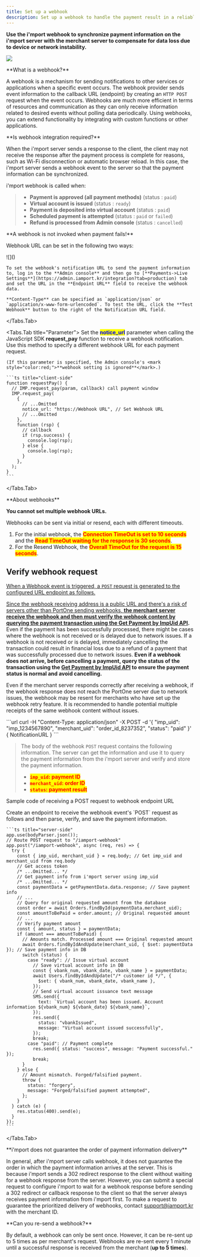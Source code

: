 ```yaml
---
title: Set up a webhook
description: Set up a webhook to handle the payment result in a reliable way.
---
```



**Use the i'mport webhook to synchronize payment information on the i'mport server
with the merchant server to compensate for data loss due to device or network instability.**

![](/gitbook-assets/en/webhook-service.png)

<Hint style="info">
  **What is a webhook?**

  A webhook is a mechanism for sending notifications to other services or applications when a specific event occurs.
  The webhook provider sends event information to the callback URL (endpoint) by creating an `HTTP POST` request
  when the event occurs. Webhooks are much more efficient in terms of resources and communication
  as they can only receive information related to desired events without polling data periodically.
  Using webhooks, you can extend functionality by integrating with custom functions or other applications.
</Hint>

<Hint style="success">
  **Is webhook integration required?**

  When the i'mport server sends a response to the client, the client may not receive the response
  after the payment process is complete for reasons, such as Wi-Fi disconnection or automatic browser reload.
  In this case, the i'mport server sends a webhook event to the server so that the payment information can be synchronized.
</Hint>

i'mport webhook is called when:

> - **Payment is approved (all payment methods)** (status : `paid`)
> - **Virtual account is issued** (status : `ready`)
> - **Payment is deposited into virtual account** (status : `paid`)
> - **Scheduled payment is attempted** (status : `paid` or `failed`)
> - **Refund is processed from Admin console** (status : `cancelled`)

<Hint style="danger">
  **A webhook is not invoked when payment fails!**
</Hint>

Webhook URL can be set in the following two ways:

<Tabs>
  <Tabs.Tab title="Admin console">
    ![](</gitbook-assets/en/image (213).png>)

    To set the webhook's notification URL to send the payment information to, log in to the **Admin console** and then go to [**Payments->Live Settings**](https://admin.iamport.kr/integration?tab=production) tab and set the URL in the **Endpoint URL** field to receive the webhook data.

    **Content-Type** can be specified as `application/json` or `application/x-www-form-urlencoded`. To test the URL, click the **Test Webhook** button to the right of the Notification URL field.
  </Tabs.Tab>

  <Tabs.Tab title="Parameter">
    Set the <mark style="color:blue;">**notice\_url**</mark> parameter when calling the JavaScript SDK **request\_pay** function to receive a webhook notification. Use this method to specify a different webhook URL for each payment request.

    (If this parameter is specified, the Admin console's <mark style="color:red;">**webhook setting is ignored**</mark>.)

    ```ts title="client-side"
    function requestPay() {
      // IMP.request_pay(param, callback) call payment window
      IMP.request_pay(
        {
          // ...Omitted
          notice_url: "https://Webhook URL", // Set Webhook URL
          // ...Omitted
        },
        function (rsp) {
          // callback
          if (rsp.success) {
            console.log(rsp);
          } else {
            console.log(rsp);
          }
        },
      );
    }
    ```
  </Tabs.Tab>
</Tabs>

<Hint style="info">
  **About webhooks**

  **You cannot set multiple webhook URLs.**

  Webhooks can be sent via initial or resend, each with different timeouts.

  1. For the initial webhook, the <mark style="color:red;">**Connection TimeOut is set to 10 seconds**</mark> and the <mark style="color:red;">**Read TimeOut waiting for the response is 30 seconds**</mark>.
  2. For the Resend Webhook, the <mark style="color:red;">**Overall TimeOut for the request is 15 seconds**</mark>.
</Hint>

## Verify webhook request <a href="#webhook" id="webhook" />

When a Webhook event is triggered, a `POST` request is generated to the configured URL endpoint as
follows.

Since the webhook receiving address is a public URL and there's a risk of servers other than PortOne
sending webhooks, **the merchant server receive the webhook and then must verify the webhook content
by querying the payment transaction using the [Get Payment by ImpUid API](../../api/payment-api/get-payment-api).**
Even if the payment has been successfully processed,
there might be cases where the webhook is not received or is delayed due to network issues. If a
webhook is not received or is delayed, immediately cancelling the transaction could result in
financial loss due to a refund of a payment that was successfully processed due to network issues.
**Even if a webhook does not arrive, before cancelling a payment, query the status of the
transaction using the [Get Payment by ImpUid API](../../api/payment-api/get-payment-api) to ensure the
payment status is normal and avoid cancelling.**

Even if the merchant server responds correctly after receiving a webhook, if the webhook response
does not reach the PortOne server due to network issues, the webhook may be resent for merchants who
have set up the webhook retry feature. It is recommended to handle potential multiple receipts of
the same webhook content without issues.

<Tabs>
  <Tabs.Tab title="cURL">
    ```url
    curl -H "Content-Type: application/json" -X POST -d '{ "imp_uid": "imp_1234567890", "merchant_uid": "order_id_8237352", "status": "paid" }' { NotificationURL }
    ```
  </Tabs.Tab>
</Tabs>

> The body of the webhook `POST` request contains the following information. The server can get the
> information and use it to query the payment information from the i'mport server and verify and
> store the payment information.
>
> - <mark style="color:red;">**`imp_uid`**</mark><mark style="color:red;">**: payment ID**</mark>
> - <mark style="color:red;">**`merchant_uid`**</mark><mark style="color:red;">**: order ID**</mark>
> - <mark style="color:red;">**`status`**</mark><mark style="color:red;">**: payment result**</mark>

Sample code of receiving a POST request to webhook endpoint URL

<Tabs>
  <Tabs.Tab title="Node.js">
    Create an endpoint to receive the webhook event's `POST` request as follows and then parse, verify, and save the payment information.

    ```ts title="server-side"
    app.use(bodyParser.json());
    // Route POST request to "/iamport-webhook"
    app.post("/iamport-webhook", async (req, res) => {
      try {
        const { imp_uid, merchant_uid } = req.body; // Get imp_uid and merchant_uid from req.body
        // Get access token
        /* ...Omitted... */
        // Get payment info from i'mport server using imp_uid
        /* ...Omitted... */
        const paymentData = getPaymentData.data.response; // Save payment info
        // ...
        // Query for original requested amount from the database
        const order = await Orders.findById(paymentData.merchant_uid);
        const amountToBePaid = order.amount; // Original requested amount
        // ...
        // Verify payment amount
        const { amount, status } = paymentData;
        if (amount === amountToBePaid) {
          // Amounts match. Processed amount === Original requested amount
          await Orders.findByIdAndUpdate(merchant_uid, { $set: paymentData }); // Save payment info in DB
          switch (status) {
            case "ready": // Issue virtual account
              // Save virtual account info in DB
              const { vbank_num, vbank_date, vbank_name } = paymentData;
              await Users.findByIdAndUpdate("/* customer id */", {
                $set: { vbank_num, vbank_date, vbank_name },
              });
              // Send virtual account issuance text message
              SMS.send({
                text: `Virtual account has been issued. Account information ${vbank_num} ${vbank_date} ${vbank_name}`,
              });
              res.send({
                status: "vbankIssued",
                message: "Virtual account issued successfully",
              });
              break;
            case "paid": // Payment complete
              res.send({ status: "success", message: "Payment successful." });
              break;
          }
        } else {
          // Amount mismatch. Forged/falsified payment.
          throw {
            status: "forgery",
            message: "Forged/falsified payment attempted",
          };
        }
      } catch (e) {
        res.status(400).send(e);
      }
    });
    ```
  </Tabs.Tab>
</Tabs>

<Hint style="danger">
  **i'mport does not guarantee the order of payment information delivery**

  In general, after i'mport server calls webhook, it does not guarantee the order in which the payment information arrives at the server. This is because i'mport sends a 302 redirect response to the client without waiting for a webhook response from the server. However, you can submit a special request to configure i'mport to wait for a webhook response before sending a 302 redirect or callback response to the client so that the server always receives payment information from i'mport first. To make a request to guarantee the prioritized delivery of webhooks, contact [support@iamport.kr](mailto:support@iamport.kr) with the merchant ID.
</Hint>

<Hint style="info">
  **Can you re-send a webhook?**

  By default, a webhook can only be sent once. However, it can be re-sent up to 5 times as per merchant's request. Webhooks are re-sent every 1 minute until a successful response is received from the merchant (**up to 5 times**).
</Hint>
